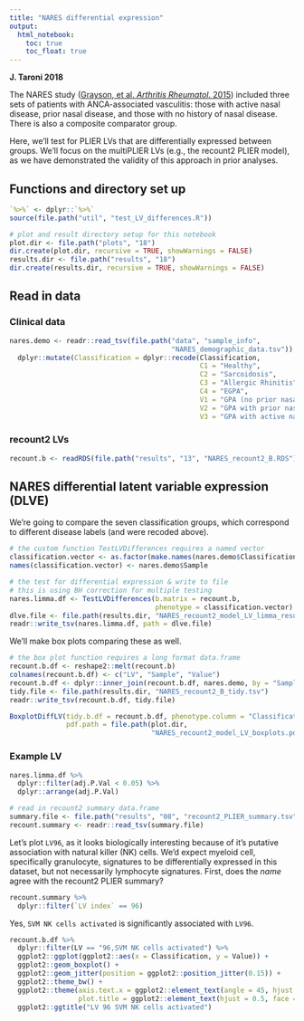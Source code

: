 ```yaml
---
title: "NARES differential expression"
output:   
  html_notebook: 
    toc: true
    toc_float: true
---
```


**J. Taroni 2018**

The NARES study ([Grayson, et al. _Arthritis Rheumatol_. 2015](https://dx.doi.org/10.1002/art.39185)) included three sets of patients
with ANCA-associated vasculitis: those with active nasal disease, prior nasal
disease, and those with no history of nasal disease.
There is also a composite comparator group.

Here, we'll test for PLIER LVs that are differentially expressed between groups.
We'll focus on the multiPLIER LVs (e.g., the recount2 PLIER model), as 
we have demonstrated the validity of this approach in prior analyses.

## Functions and directory set up

```r
`%>%` <- dplyr::`%>%` 
source(file.path("util", "test_LV_differences.R"))
```

```r
# plot and result directory setup for this notebook
plot.dir <- file.path("plots", "18")
dir.create(plot.dir, recursive = TRUE, showWarnings = FALSE)
results.dir <- file.path("results", "18")
dir.create(results.dir, recursive = TRUE, showWarnings = FALSE)
```

## Read in data

### Clinical data

```r
nares.demo <- readr::read_tsv(file.path("data", "sample_info", 
                                        "NARES_demographic_data.tsv")) %>%
  dplyr::mutate(Classification = dplyr::recode(Classification, 
                                               C1 = "Healthy",
                                               C2 = "Sarcoidosis",
                                               C3 = "Allergic Rhinitis",
                                               C4 = "EGPA",
                                               V1 = "GPA (no prior nasal disease)",
                                               V2 = "GPA with prior nasal disease",
                                               V3 = "GPA with active nasal disease"))
```

### recount2 LVs

```r
recount.b <- readRDS(file.path("results", "13", "NARES_recount2_B.RDS"))
```

## NARES differential latent variable expression (DLVE)

We're going to compare the seven classification groups, which correspond to
different disease labels (and were recoded above).

```r
# the custom function TestLVDifferences requires a named vector
classification.vector <- as.factor(make.names(nares.demo$Classification))
names(classification.vector) <- nares.demo$Sample
```

```r
# the test for differential expression & write to file
# this is using BH correction for multiple testing
nares.limma.df <- TestLVDifferences(b.matrix = recount.b,
                                    phenotype = classification.vector)
dlve.file <- file.path(results.dir, "NARES_recount2_model_LV_limma_results.tsv")
readr::write_tsv(nares.limma.df, path = dlve.file)
```

We'll make box plots comparing these as well. 

```r
# the box plot function requires a long format data.frame
recount.b.df <- reshape2::melt(recount.b)
colnames(recount.b.df) <- c("LV", "Sample", "Value")
recount.b.df <- dplyr::inner_join(recount.b.df, nares.demo, by = "Sample")
tidy.file <- file.path(results.dir, "NARES_recount2_B_tidy.tsv")
readr::write_tsv(recount.b.df, tidy.file)
```

```r
BoxplotDiffLV(tidy.b.df = recount.b.df, phenotype.column = "Classification",
              pdf.path = file.path(plot.dir, 
                                   "NARES_recount2_model_LV_boxplots.pdf"))
```

### Example LV

```r
nares.limma.df %>% 
  dplyr::filter(adj.P.Val < 0.05) %>% 
  dplyr::arrange(adj.P.Val)
```

```r
# read in recount2 summary data.frame
summary.file <- file.path("results", "08", "recount2_PLIER_summary.tsv")
recount.summary <- readr::read_tsv(summary.file)
```

Let's plot `LV96`, as it looks biologically interesting because of it's 
putative association with natural killer (NK) cells. 
We'd expect myeloid cell, specifically granulocyte, signatures to be 
differentially expressed in this dataset, but not necessarily lymphocyte 
signatures.
First, does the _name_ agree with the recount2 PLIER summary?

```r
recount.summary %>%
  dplyr::filter(`LV index` == 96)
```

Yes, `SVM NK cells activated` is significantly associated with `LV96`.

```r
recount.b.df %>%
  dplyr::filter(LV == "96,SVM NK cells activated") %>%
  ggplot2::ggplot(ggplot2::aes(x = Classification, y = Value)) +
  ggplot2::geom_boxplot() +
  ggplot2::geom_jitter(position = ggplot2::position_jitter(0.15)) + 
  ggplot2::theme_bw() +
  ggplot2::theme(axis.text.x = ggplot2::element_text(angle = 45, hjust = 1),
                 plot.title = ggplot2::element_text(hjust = 0.5, face = "bold")) +
  ggplot2::ggtitle("LV 96 SVM NK cells activated")
```

